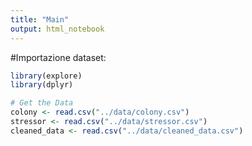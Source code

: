 ```yaml
---
title: "Main"
output: html_notebook
---
```

#Importazione dataset:
```r
library(explore)
library(dplyr) 

# Get the Data
colony <- read.csv("../data/colony.csv")
stressor <- read.csv("../data/stressor.csv")
cleaned_data <- read.csv("../data/cleaned_data.csv")
```
